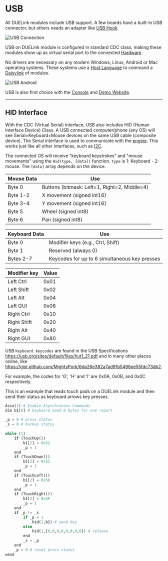 # USB


All DUELink modules include USB support. A few boards have a built-in USB connector, but others needs an adapter like [USB Hook](../products/adusbhook-a).

![USB Connection](pathname:///img/usbhook-servo-x1.png)

USB on DUELink module is configured in standard CDC class, making these modules show up as virtual serial port to the connected [Hardware](../hw/intro).

No drivers are necessary on any modern Windows, Linux, Android or Mac operating systems. These systems use a [Host Language](../language/intro) to command a [Daisylink](../engine/daisylink) of modules.

![USB Android](pathname:///img/android-usbhook.png)

USB is also first choice with the [Console](../console) and [Demo Website](https://demo.duelink.com/).

---

## HID Interface

With the CDC (Virtual Serial) interface, USB also includes HID (Human Interface Device) Class. A USB connected computer/phone (any OS) will see Serial+Keyboard+Mouse devices on the same USB cable (composite device). The Serial interface is used to communicate with the [engine](../engine/intro). This works just like all other interfaces, such as [I2C](./i2c).

The connected OS will receive "keyboard keystrokes" and "mouse movements" using the `Hid(type, [data])` function. `type` is 1: Keyboard - 2: mouse. The `[data]` array depends on the device.


**Mouse** Data | Use
--- | ---
Byte 0 | Buttons (bitmask: Left=1, Right=2, Middle=4)
Byte 1-2 | X movement (signed int16)
Byte 3-4 | Y movement (signed int16)
Byte 5 | Wheel (signed int8)
Byte 6 | Pan (signed int8)
 
 
**Keyboard** Data | Use
--- | ---
Byte 0 | Modifier keys (e.g., Ctrl, Shift)
Byte 1 | Reserved (always 0)
Bytes 2-7 | Keycodes for up to 6 simultaneous key presses

Modifier key | Value
--- | ---
Left Ctrl | 0x01
Left Shift | 0x02
Left Alt | 0x04
Left GUI | 0x08
Right Ctrl | 0x10
Right Shift | 0x20
Right Alt | 0x40
Right GUI | 0x80

USB `Keyboard keycodes` are found in the USB Specifications https://usb.org/sites/default/files/hut1_21.pdf and in many other places online, like https://gist.github.com/MightyPork/6da26e382a7ad91b5496ee55fdc73db2.

For example, the codes for 'G', 'H' and 'I' are 0x0A, 0x0B, and 0x0C respectively.

This is an example that reads touch pads on a DUELink module and then send their status as keyboard arrows key presses.

```py
Asio(1) # Enable Asynchronous Commands
dim b1[8] # keyboard need 8 bytes for one report
 
_p = 0 # press status
_s = 0 # backup status
 
while (1)
    if (TouchUp())
        b1[2] = 0x52
        _p = 1
    end
    if (TouchDown())
        b1[2] = 0x51
        _p = 1
    end
    if (TouchLeft())
        b1[2] = 0x50
        _p = 1
    end
    if (TouchRight())
        b1[2] = 0x4F
        _p = 1
    end
    if _p != _s
        if _p = 1
            hid(1,b1) # send key        
        else
            hid(1,[0,0,0,0,0,0,0,0]) # release    
        end
        _s = _p
    end
    _p = 0 # reset press status
wend
```